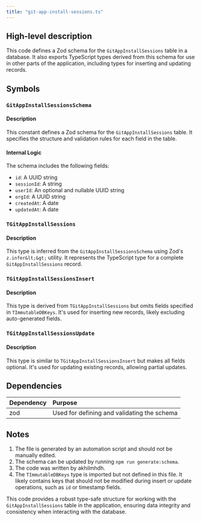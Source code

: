 ```yaml
---
title: "git-app-install-sessions.ts"
---
```


## High-level description
This code defines a Zod schema for the `GitAppInstallSessions` table in a database. It also exports TypeScript types derived from this schema for use in other parts of the application, including types for inserting and updating records.

## Symbols

### `GitAppInstallSessionsSchema`
#### Description
This constant defines a Zod schema for the `GitAppInstallSessions` table. It specifies the structure and validation rules for each field in the table.

#### Internal Logic
The schema includes the following fields:
- `id`: A UUID string
- `sessionId`: A string
- `userId`: An optional and nullable UUID string
- `orgId`: A UUID string
- `createdAt`: A date
- `updatedAt`: A date

### `TGitAppInstallSessions`
#### Description
This type is inferred from the `GitAppInstallSessionsSchema` using Zod's `z.infer&lt;&gt;` utility. It represents the TypeScript type for a complete `GitAppInstallSessions` record.

### `TGitAppInstallSessionsInsert`
#### Description
This type is derived from `TGitAppInstallSessions` but omits fields specified in `TImmutableDBKeys`. It's used for inserting new records, likely excluding auto-generated fields.

### `TGitAppInstallSessionsUpdate`
#### Description
This type is similar to `TGitAppInstallSessionsInsert` but makes all fields optional. It's used for updating existing records, allowing partial updates.

## Dependencies
| Dependency | Purpose |
|:-----------|:--------|
| zod | Used for defining and validating the schema |

## Notes
1. The file is generated by an automation script and should not be manually edited.
2. The schema can be updated by running `npm run generate:schema`.
3. The code was written by akhilmhdh.
4. The `TImmutableDBKeys` type is imported but not defined in this file. It likely contains keys that should not be modified during insert or update operations, such as `id` or timestamp fields.

This code provides a robust type-safe structure for working with the `GitAppInstallSessions` table in the application, ensuring data integrity and consistency when interacting with the database.